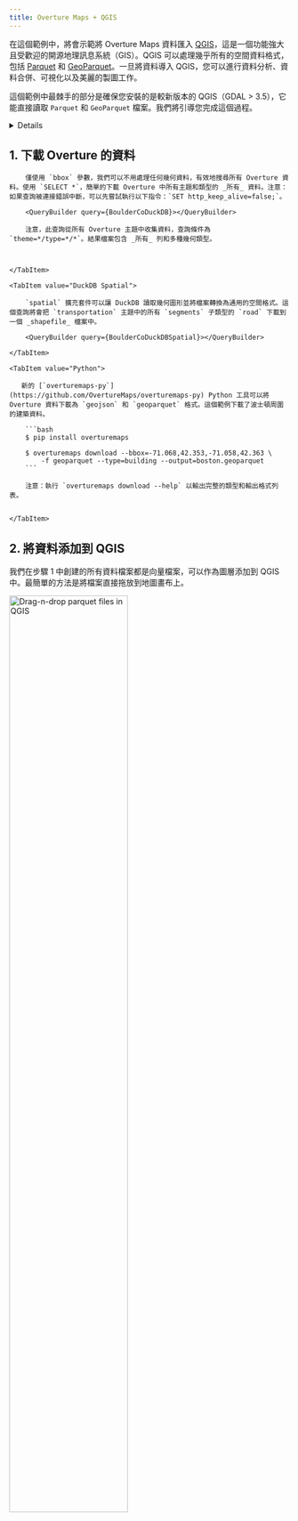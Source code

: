 ```yaml
---
title: Overture Maps + QGIS
---
```



在這個範例中，將會示範將 Overture Maps 資料匯入 [QGIS](https://www.qgis.org/)，這是一個功能強大且受歡迎的開源地理訊息系統（GIS）。QGIS 可以處理幾乎所有的空間資料格式，包括 [Parquet](https://parquet.apache.org/docs/) 和 [GeoParquet](https://geoparquet.org/)。一旦將資料導入 QGIS，您可以進行資料分析、資料合併、可視化以及美麗的製圖工作。

這個範例中最棘手的部分是確保您安裝的是較新版本的 QGIS（GDAL > 3.5），它能直接讀取 `Parquet` 和 `GeoParquet` 檔案。我們將引導您完成這個過程。

<details>

    <summary>說明：安裝 GDAL 版本大於 3.5 的 QGIS 以支援存取 `(geo)parquet`。</summary>

    <Tabs>
        <TabItem value="mac" label="MacOS" default>
            可以在這裡找到最新的 Mac 安裝程式：[github.com/opengisch/qgis-conda-builder/releases](https://github.com/opengisch/qgis-conda-builder/releases)

            [conda 套件](https://anaconda.org/conda-forge/qgis) 的 QGIS 也支援 Parquet 格式。

        </TabItem>

        <TabItem value="windows" label="Windows" default>
            大多數 Windows 版本的 QGIS 都支援 Parquet 格式。
        </TabItem>

        <TabItem value="linux" label="Linux" default>
            QGIS 的 [conda 套件](https://anaconda.org/conda-forge/qgis) 支援 Parquet 格式。

            還有一個包含 Parquet 支援的 Flatpak QGIS 套件：

            ```bash
            flatpak install --user https://dl.flathub.org/build-repo/94031/org.qgis.qgis.flatpakref
            ```
        </TabItem>
    </Tabs>
</details>

## 1. 下載 Overture 的資料

<Tabs>
    <TabItem value="DuckDB">

        僅使用 `bbox` 參數，我們可以不用處理任何幾何資料，有效地搜尋所有 Overture 資料。使用 `SELECT *`，簡單的下載 Overture 中所有主題和類型的 _所有_ 資料。注意：如果查詢被連接錯誤中斷，可以先嘗試執行以下指令：`SET http_keep_alive=false;`。

        <QueryBuilder query={BoulderCoDuckDB}></QueryBuilder>

        注意，此查詢從所有 Overture 主題中收集資料，查詢條件為 `theme=*/type=*/*`。結果檔案包含 _所有_ 列和多種幾何類型。



    </TabItem>

    <TabItem value="DuckDB Spatial">

        `spatial` 擴充套件可以讓 DuckDB 讀取幾何圖形並將檔案轉換為通用的空間格式。這個查詢將會把 `transportation` 主題中的所有 `segments` 子類型的 `road` 下載到一個 _shapefile_ 檔案中。

        <QueryBuilder query={BoulderCoDuckDBSpatial}></QueryBuilder>

    </TabItem>

    <TabItem value="Python">

       新的 [`overturemaps-py`](https://github.com/OvertureMaps/overturemaps-py) Python 工具可以將 Overture 資料下載為 `geojson` 和 `geoparquet` 格式。這個範例下載了波士頓周圍的建築資料。

        ```bash
        $ pip install overturemaps

        $ overturemaps download --bbox=-71.068,42.353,-71.058,42.363 \
            -f geoparquet --type=building --output=boston.geoparquet
        ```

        注意：執行 `overturemaps download --help` 以輸出完整的類型和輸出格式列表。


    </TabItem>

</Tabs>


## 2. 將資料添加到 QGIS
我們在步驟 1 中創建的所有資料檔案都是向量檔案，可以作為圖層添加到 QGIS 中。最簡單的方法是將檔案直接拖放到地圖畫布上。

<!-- [Overture parquet files in QGIS](/img/qgis-parquet-drag-drop.gif) -->
<img src='/img/qgis-parquet-drag-drop.gif' alt='Drag-n-drop parquet files in QGIS' width='65%'/>
